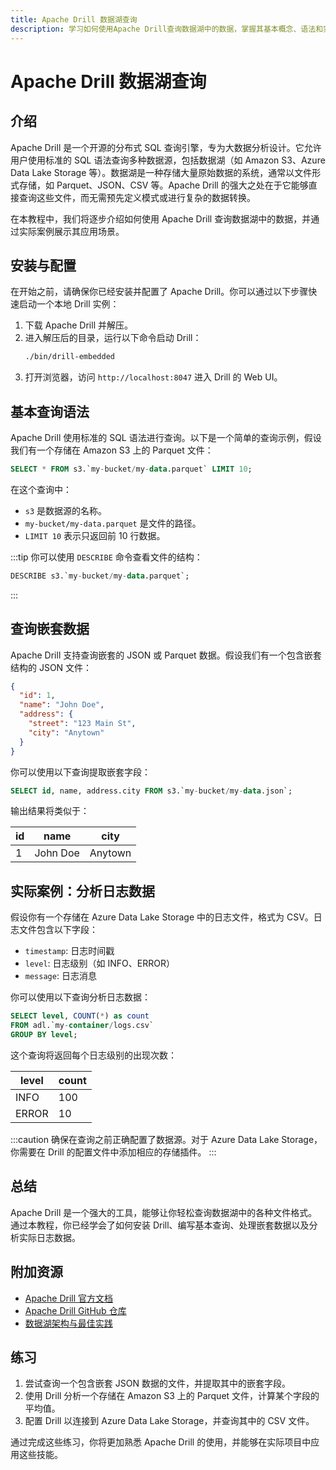 ```yaml
---
title: Apache Drill 数据湖查询
description: 学习如何使用Apache Drill查询数据湖中的数据，掌握其基本概念、语法和实际应用场景。
---
```


# Apache Drill 数据湖查询

## 介绍

Apache Drill 是一个开源的分布式 SQL 查询引擎，专为大数据分析设计。它允许用户使用标准的 SQL 语法查询多种数据源，包括数据湖（如 Amazon S3、Azure Data Lake Storage 等）。数据湖是一种存储大量原始数据的系统，通常以文件形式存储，如 Parquet、JSON、CSV 等。Apache Drill 的强大之处在于它能够直接查询这些文件，而无需预先定义模式或进行复杂的数据转换。

在本教程中，我们将逐步介绍如何使用 Apache Drill 查询数据湖中的数据，并通过实际案例展示其应用场景。

## 安装与配置

在开始之前，请确保你已经安装并配置了 Apache Drill。你可以通过以下步骤快速启动一个本地 Drill 实例：

1. 下载 Apache Drill 并解压。
2. 进入解压后的目录，运行以下命令启动 Drill：
   ```bash
   ./bin/drill-embedded
   ```
3. 打开浏览器，访问 `http://localhost:8047` 进入 Drill 的 Web UI。

## 基本查询语法

Apache Drill 使用标准的 SQL 语法进行查询。以下是一个简单的查询示例，假设我们有一个存储在 Amazon S3 上的 Parquet 文件：

```sql
SELECT * FROM s3.`my-bucket/my-data.parquet` LIMIT 10;
```

在这个查询中：
- `s3` 是数据源的名称。
- `my-bucket/my-data.parquet` 是文件的路径。
- `LIMIT 10` 表示只返回前 10 行数据。

:::tip
你可以使用 `DESCRIBE` 命令查看文件的结构：
```sql
DESCRIBE s3.`my-bucket/my-data.parquet`;
```
:::

## 查询嵌套数据

Apache Drill 支持查询嵌套的 JSON 或 Parquet 数据。假设我们有一个包含嵌套结构的 JSON 文件：

```json
{
  "id": 1,
  "name": "John Doe",
  "address": {
    "street": "123 Main St",
    "city": "Anytown"
  }
}
```

你可以使用以下查询提取嵌套字段：

```sql
SELECT id, name, address.city FROM s3.`my-bucket/my-data.json`;
```

输出结果将类似于：

| id  | name     | city     |
|-----|----------|----------|
| 1   | John Doe | Anytown  |

## 实际案例：分析日志数据

假设你有一个存储在 Azure Data Lake Storage 中的日志文件，格式为 CSV。日志文件包含以下字段：

- `timestamp`: 日志时间戳
- `level`: 日志级别（如 INFO、ERROR）
- `message`: 日志消息

你可以使用以下查询分析日志数据：

```sql
SELECT level, COUNT(*) as count 
FROM adl.`my-container/logs.csv` 
GROUP BY level;
```

这个查询将返回每个日志级别的出现次数：

| level | count |
|-------|-------|
| INFO  | 100   |
| ERROR | 10    |

:::caution
确保在查询之前正确配置了数据源。对于 Azure Data Lake Storage，你需要在 Drill 的配置文件中添加相应的存储插件。
:::

## 总结

Apache Drill 是一个强大的工具，能够让你轻松查询数据湖中的各种文件格式。通过本教程，你已经学会了如何安装 Drill、编写基本查询、处理嵌套数据以及分析实际日志数据。

## 附加资源

- [Apache Drill 官方文档](https://drill.apache.org/docs/)
- [Apache Drill GitHub 仓库](https://github.com/apache/drill)
- [数据湖架构与最佳实践](https://example.com/data-lake-architecture)

## 练习

1. 尝试查询一个包含嵌套 JSON 数据的文件，并提取其中的嵌套字段。
2. 使用 Drill 分析一个存储在 Amazon S3 上的 Parquet 文件，计算某个字段的平均值。
3. 配置 Drill 以连接到 Azure Data Lake Storage，并查询其中的 CSV 文件。

通过完成这些练习，你将更加熟悉 Apache Drill 的使用，并能够在实际项目中应用这些技能。
